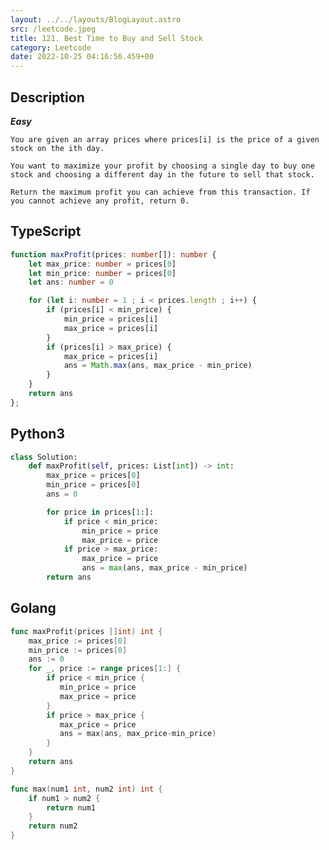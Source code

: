 ```yaml
---
layout: ../../layouts/BlogLayout.astro 
src: /leetcode.jpeg
title: 121. Best Time to Buy and Sell Stock
category: Leetcode 
date: 2022-10-25 04:16:56.459+00 
---
```


## Description
***Easy***
```
You are given an array prices where prices[i] is the price of a given stock on the ith day.

You want to maximize your profit by choosing a single day to buy one stock and choosing a different day in the future to sell that stock.

Return the maximum profit you can achieve from this transaction. If you cannot achieve any profit, return 0.
```

## TypeScript
```typescript
function maxProfit(prices: number[]): number {
    let max_price: number = prices[0]
    let min_price: number = prices[0]
    let ans: number = 0

    for (let i: number = 1 ; i < prices.length ; i++) {
        if (prices[i] < min_price) {
            min_price = prices[i]
            max_price = prices[i]
        }
        if (prices[i] > max_price) {
            max_price = prices[i]
            ans = Math.max(ans, max_price - min_price)
        }
    }
    return ans
};
```

## Python3
```python
class Solution:
    def maxProfit(self, prices: List[int]) -> int:
        max_price = prices[0]
        min_price = prices[0]
        ans = 0

        for price in prices[1:]:
            if price < min_price:
                min_price = price
                max_price = price
            if price > max_price:
                max_price = price
                ans = max(ans, max_price - min_price)
        return ans
```

## Golang
```go
func maxProfit(prices []int) int {
    max_price := prices[0]
    min_price := prices[0]
    ans := 0
    for _, price := range prices[1:] {
        if price < min_price {
           min_price = price
           max_price = price
        }
        if price > max_price {
           max_price = price
           ans = max(ans, max_price-min_price)
        }
    }
    return ans
}

func max(num1 int, num2 int) int {
    if num1 > num2 {
        return num1
    }
    return num2
}
```
